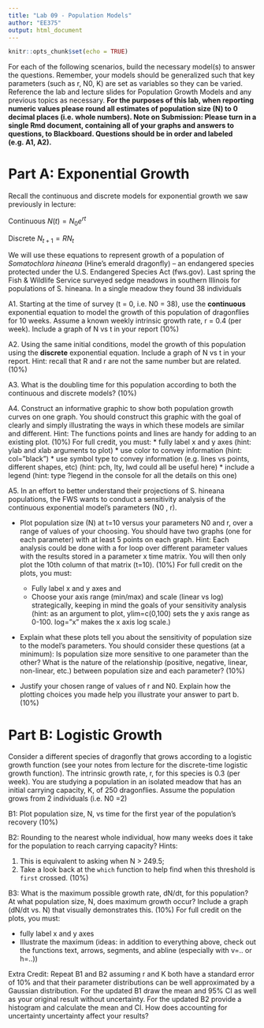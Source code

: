 ```yaml
---
title: "Lab 09 - Population Models"
author: "EE375"
output: html_document
---
```


```r
knitr::opts_chunk$set(echo = TRUE)
```

For each of the following scenarios, build the necessary model(s) to answer the questions.  Remember, your models should be generalized such that key parameters (such as r, N0, K) are set as variables so they can be varied. Reference the lab and lecture slides for Population Growth Models and any previous topics as necessary. **For the purposes of this lab, when reporting numeric values please round all estimates of population size (N) to 0 decimal places (i.e. whole numbers). Note on Submission: Please turn in a single Rmd document, containing all of your graphs and answers to questions, to Blackboard. Questions should be in order and labeled (e.g. A1, A2).**

# Part A:  Exponential Growth

Recall the continuous and discrete models for exponential growth we saw previously in lecture:

Continuous 		$N(t) = N_0 e^{rt}$

Discrete		  $N_{t+1} = R N_t$

We will use these equations to represent growth of a population of _Somatochlora hineana_ (Hine's emerald dragonfly) – an endangered species protected under the U.S. Endangered Species Act (fws.gov). Last spring the Fish & Wildlife Service surveyed sedge meadows in southern Illinois for populations of S. hineana. In a single meadow they found 38 individuals

A1.	Starting at the time of survey (t = 0, i.e. N0 = 38), use the **continuous** exponential equation to model the growth of this population of dragonflies for 10 weeks. Assume a known weekly intrinsic growth rate, r = 0.4 (per week). Include a graph of N vs t in your report (10%)

A2.	Using the same initial conditions, model the growth of this population using the **discrete** exponential equation. Include a graph of N vs t in your report. Hint: recall that R and r are not the same number but are related. (10%)

A3.	What is the doubling time for this population according to both the continuous and discrete models? (10%)

A4. 	Construct an informative graphic to show both population growth curves on one graph. You should construct this graphic with the goal of clearly and simply illustrating the ways in which these models are similar and different. Hint: The functions points and lines are handy for adding to an existing plot. (10%)
For full credit, you must: 
* fully label x and y axes (hint: ylab and xlab arguments to plot)
* use color to convey information (hint: col=”black”)
* use symbol type to convey information (e.g. lines vs points, different shapes, etc) (hint: pch, lty, lwd could all be useful here)
* include a legend (hint: type ?legend in the console for all the details on this one)

A5.	In an effort to better understand their projections of S. hineana populations, the FWS wants to conduct a sensitivity analysis of the continuous exponential model's parameters (N0 , r).

* Plot population size (N) at t=10 versus your parameters N0 and r, over a range of values of your choosing.  You should have two graphs (one for each parameter) with at least 5 points on each graph.  Hint: Each analysis could be done with a for loop over different parameter values with the results stored in a parameter x time matrix. You will then only plot the 10th column of that matrix (t=10). (10%) For full credit on the plots, you must:
  * Fully label x and y axes and 
  * Choose your axis range (min/max) and scale (linear vs log) strategically, keeping in mind the goals of your sensitivity analysis (hint: as an argument to plot, ylim=c(0,100) sets the y axis range as 0-100. log=”x” makes the x axis log scale.)

*	Explain what these plots tell you about the sensitivity of population size to the model's parameters. You should consider these questions (at a minimum): Is population size more sensitive to one parameter than the other? What is the nature of the relationship (positive, negative, linear, non-linear, etc.) between population size and each parameter? (10%)

* Justify your chosen range of values of r and N0. Explain how the plotting choices you made help you illustrate your answer to part b. (10%)

# Part B:  Logistic Growth

Consider a different species of dragonfly that grows according to a logistic growth function (see your notes from lecture for the discrete-time logistic growth function). The intrinsic growth rate, r, for this species is 0.3 (per week).  You are studying a population in an isolated meadow that has an initial carrying capacity, K, of 250 dragonflies. Assume the population grows from 2 individuals (i.e. N0 =2)

B1: Plot population size, N, vs time for the first year of the population’s recovery (10%)

B2: Rounding to the nearest whole individual, how many weeks does it take for the population to reach carrying capacity? Hints:

1. This is equivalent to asking when N > 249.5; 
2. Take a look back at the `which` function to help find when this threshold is `first` crossed. (10%)

B3: What is the maximum possible growth rate, dN/dt, for this population? At what population size, N, does maximum growth occur? Include a graph (dN/dt vs. N) that visually demonstrates this. (10%)
For full credit on the plots, you must:

* fully label x and y axes
* Illustrate the maximum (ideas: in addition to everything above, check out the functions text, arrows, segments, and abline (especially with v=.. or h=..))

Extra Credit: Repeat B1 and B2 assuming r and K both have a standard error of 10% and that their parameter distributions can be well approximated by a Gaussian distribution. For the updated B1 draw the mean and 95% CI as well as your original result without uncertainty. For the updated B2 provide a histogram and calculate the mean and CI. How does accounting for uncertainty uncertainty affect your results?
